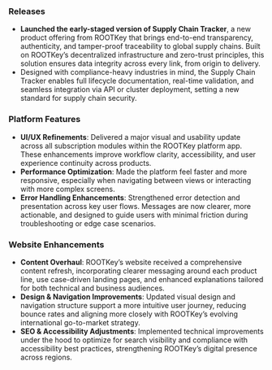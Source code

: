 <Accordion title="May 2025">

### Releases
- **Launched the early-staged version of Supply Chain Tracker**, a new product offering from ROOTKey that brings end-to-end transparency, authenticity, and tamper-proof traceability to global supply chains. Built on ROOTKey’s decentralized infrastructure and zero-trust principles, this solution ensures data integrity across every link, from origin to delivery.  
- Designed with compliance-heavy industries in mind, the Supply Chain Tracker enables full lifecycle documentation, real-time validation, and seamless integration via API or cluster deployment, setting a new standard for supply chain security.

### Platform Features
- **UI/UX Refinements**: Delivered a major visual and usability update across all subscription modules within the ROOTKey platform app. These enhancements improve workflow clarity, accessibility, and user experience continuity across products.
- **Performance Optimization**: Made the platform feel faster and more responsive, especially when navigating between views or interacting with more complex screens.
- **Error Handling Enhancements**: Strengthened error detection and presentation across key user flows. Messages are now clearer, more actionable, and designed to guide users with minimal friction during troubleshooting or edge case scenarios.

### Website Enhancements
- **Content Overhaul**: ROOTKey’s website received a comprehensive content refresh, incorporating clearer messaging around each product line, use case-driven landing pages, and enhanced explanations tailored for both technical and business audiences.
- **Design & Navigation Improvements**: Updated visual design and navigation structure support a more intuitive user journey, reducing bounce rates and aligning more closely with ROOTKey’s evolving international go-to-market strategy.
- **SEO & Accessibility Adjustments**: Implemented technical improvements under the hood to optimize for search visibility and compliance with accessibility best practices, strengthening ROOTKey’s digital presence across regions.

</Accordion>